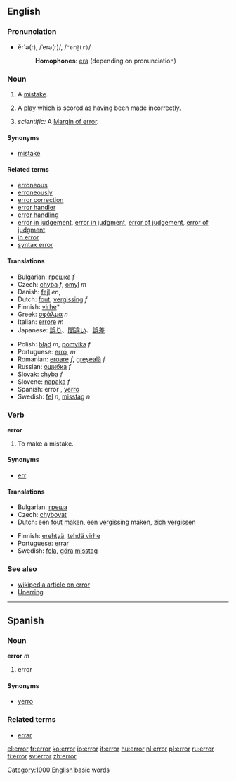 ==English==

===Pronunciation===
*ĕr'ə(r), /ˈerə(r)/, /<tt>"er@(r)</tt>/
*:'''Homophones''': [[era]] (depending on pronunciation)

===Noun===
{{en-noun-reg}}

# A [[mistake]].
# {{baseball}} A play which is scored as having been made incorrectly.
# ''scientific:'' A [[w:Margin of error|Margin of error]].

====Synonyms====
*[[mistake]]

====Related terms====
*[[erroneous]]
*[[erroneously]]
*[[error correction]]
*[[error handler]]
*[[error handling]]
*[[error in judgement]], [[error in judgment]], [[error of judgement]], [[error of judgment]]
*[[in error]]
*[[syntax error]]

====Translations====
{{top}}
*Bulgarian: [[грешка]] ''f''
*Czech: [[chyba]] ''f'', [[omyl]] ''m''
*Danish: [[fejl]] ''en'',
*Dutch: [[fout]], [[vergissing]] ''f''
*Finnish: [[virhe]]*
*Greek: [[σφάλμα]] ''n''
*Italian: [[errore]] ''m''
*Japanese: [[誤り]]、[[間違い]]、[[誤差]]
{{mid}}
*Polish: [[błąd]] ''m'', [[pomyłka]] ''f''
*Portuguese: [[erro]], ''m''
*Romanian: [[eroare]] ''f'', [[greşeală]] ''f''
*Russian: [[oшибкa]] ''f''
*Slovak: [[chyba]] ''f''
*Slovene: [[napaka]] ''f''
*Spanish: error {{m}}, [[yerro]] {{m}}
*Swedish: [[fel]] ''n'', [[misstag]] ''n''
{{bottom}}

===Verb===
'''error'''

# {{rfv-sense}} To make a mistake.

====Synonyms====
*[[err]]

====Translations====
{{top}}
*Bulgarian: [[греша]]
*Czech: [[chybovat]]
*Dutch: een [[fout]] [[maken]], een [[vergissing]] maken, [[zich vergissen]]
{{mid}}
*Finnish: [[erehtyä]], [[tehdä virhe]]
*Portuguese: [[errar]]
*Swedish: [[fela]], [[göra]] [[misstag]]
{{bottom}}

===See also===
*[[w:en:Error|wikipedia article on error]]
*[[Unerring]]

-----

==Spanish==
===Noun===
'''error''' ''m''

# error

====Synonyms====
*[[yerro]]

===Related terms===
*[[errar]]

[[Category:1000 English basic words]]

[[el:error]]
[[fr:error]]
[[ko:error]]
[[io:error]]
[[it:error]]
[[hu:error]]
[[nl:error]]
[[pl:error]]
[[ru:error]]
[[fi:error]]
[[sv:error]]
[[zh:error]]